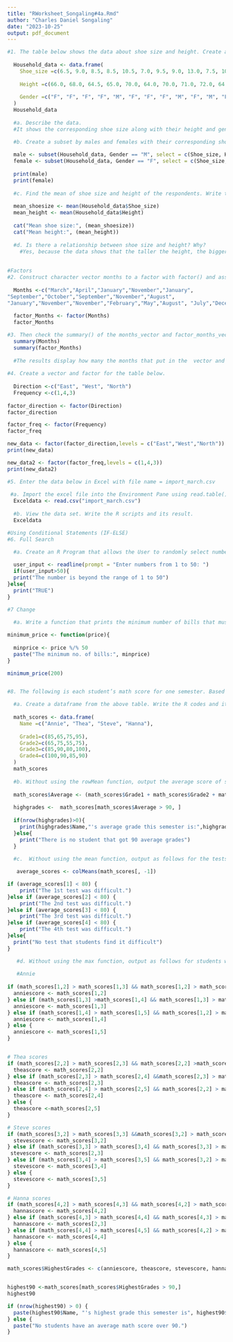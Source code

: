 ```yaml
---
title: "RWorksheet_Songaling#4a.Rmd"
author: "Charles Daniel Songaling"
date: "2023-10-25"
output: pdf_document
---
```



```r


#1. The table below shows the data about shoe size and height. Create a data frame.
  
  Household_data <- data.frame(
    Shoe_size =c(6.5, 9.0, 8.5, 8.5, 10.5, 7.0, 9.5, 9.0, 13.0, 7.5, 10.5, 8.5, 12.0, 10.5, 13.0, 11.5, 8.5, 5.0, 10.0, 6.5, 7.5, 8.5, 10.5, 8.5, 10.5, 11.0, 9.0, 13.0),
    
    Height =c(66.0, 68.0, 64.5, 65.0, 70.0, 64.0, 70.0, 71.0, 72.0, 64.0, 74.5, 67.0, 71.0, 71.0, 77.0, 72.0, 59.0, 62.0, 72.0, 66.0, 64.0, 67.0, 73.0, 69.0, 72.0, 70.0, 69.0, 70.0),
    
    Gender =c("F", "F", "F", "F", "M", "F", "F", "F", "M", "F", "M", "F", "M", "M", "M", "M", "F", "F", "M", "F", "F", "M", "M", "F", "M", "M", "M", "M")
  )
  Household_data
  
  #a. Describe the data.
  #It shows the corresponding shoe size along with their height and gender. It also shows that most males have bigger shoe sizes than females

  #b. Create a subset by males and females with their corresponding shoe size and height. What its result? Show the R scripts.
  
  male <- subset(Household_data, Gender == "M", select = c(Shoe_size, Height))
  female <- subset(Household_data, Gender == "F", select = c(Shoe_size, Height))
   
  print(male)
  print(female)
  
  #c. Find the mean of shoe size and height of the respondents. Write the R scripts and its result.
  
  mean_shoesize <- mean(Household_data$Shoe_size)
  mean_height <- mean(Household_data$Height)
  
  cat("Mean shoe size:", (mean_shoesize))
  cat("Mean height:", (mean_height))
  
  #d. Is there a relationship between shoe size and height? Why?
    #Yes, because the data shows that the taller the height, the bigger the shoe size.
  
  
#Factors
#2. Construct character vector months to a factor with factor() and assign the result to factor_months_vector. Print out factor_months_vector and assert that R prints out the factor levels below the actual values.
  
  Months <-c("March","April","January","November","January",
"September","October","September","November","August",
"January","November","November","February","May","August", "July","December","August","August","September","November","February", "April")
  
  factor_Months <- factor(Months)
  factor_Months

#3. Then check the summary() of the months_vector and factor_months_vector. | Interpret the results of both vectors. Are they both equally useful in this case?
  summary(Months)
  summary(factor_Months)
  
  #The results display how many the months that put in the  vector and display how many of the same months in the vector. It also displays their data type.
  
#4. Create a vector and factor for the table below.
  
  Direction <-c("East", "West", "North")
  Frequency <-c(1,4,3)
  
factor_direction <- factor(Direction)
factor_direction

factor_freq <- factor(Frequency)
factor_freq

new_data <- factor(factor_direction,levels = c("East","West","North"))
print(new_data)

new_data2 <- factor(factor_freq,levels = c(1,4,3))
print(new_data2)

#5. Enter the data below in Excel with file name = import_march.csv
  
 #a. Import the excel file into the Environment Pane using read.table() function. Write the code.
  Exceldata <- read.csv("import_march.csv")
  
  #b. View the data set. Write the R scripts and its result.
  Exceldata

#Using Conditional Statements (IF-ELSE)
#6. Full Search
  
  #a. Create an R Program that allows the User to randomly select numbers from 1 to 50.Then display the chosen number. If the number is beyond the range of the selected choice,it will have to display a string “The number selected is beyond the range of 1 to 50”. If number 20 is inputted by the User, it will have to display “TRUE”, otherwise display the input number.

  user_input <- readline(prompt = "Enter numbers from 1 to 50: ")
  if(user_input>50){
  print("The number is beyond the range of 1 to 50")
}else{
  print("TRUE")
}

#7 Change
  
  #a. Write a function that prints the minimum number of bills that must be paid, given the price of the snack.Input: Price of snack (a random number divisible by 50) Output: Minimum number of bills needed to purchase a snack.

minimum_price <- function(price){
  
  minprice <- price %/% 50
  paste("The minimum no. of bills:", minprice)
}

minimum_price(200)


#8. The following is each student’s math score for one semester. Based on this, answer the following questions.

  #a. Create a dataframe from the above table. Write the R codes and its output.
  
  math_scores <- data.frame(
    Name =c("Annie", "Thea", "Steve", "Hanna"),
    
    Grade1=c(85,65,75,95),
    Grade2=c(65,75,55,75),
    Grade3=c(85,90,80,100),
    Grade4=c(100,90,85,90)
  )
  math_scores
  
  #b. Without using the rowMean function, output the average score of students whose average math score over 90 points during the semester. write R code and its output.Example Output: Annie’s average grade this semester is 88.75.
  
  math_scores$Average <- (math_scores$Grade1 + math_scores$Grade2 + math_scores$Grade3 + math_scores$Grade4) / 4
  
  highgrades <-  math_scores[math_scores$Average > 90, ]
  
  if(nrow(highgrades)>0){
    print(highgrades$Name,"'s average grade this semester is:",highgrades)
  }else{
    print("There is no student that got 90 average grades")
  }
  
  #c.  Without using the mean function, output as follows for the tests in which the average score was less than 80 out of 4 tests. Example output: The nth test was difficult.

   average_scores <- colMeans(math_scores[, -1]) 

if (average_scores[1] < 80) {
    print("The 1st test was difficult.")
}else if (average_scores[2] < 80) {
    print("The 2nd test was difficult.")
}else if (average_scores[3] < 80) {
    print("The 3rd test was difficult.")
}else if (average_scores[4] < 80) {
    print("The 4th test was difficult.")
}else{
  print("No test that students find it difficult")
}

   #d. Without using the max function, output as follows for students whose highest score for a semester exceeds 90 points. Example Output: Annie’s highest grade this semester is 95.
   
   #Annie
 
if (math_scores[1,2] > math_scores[1,3] && math_scores[1,2] > math_scores[1,4] && math_scores[1,2] > math_scores[1,5]) {
  anniescore <- math_scores[1,2]
} else if (math_scores[1,3] >math_scores[1,4] && math_scores[1,3] > math_scores[1,5]) {
  anniescore <- math_scores[1,3]
} else if (math_scores[1,4] > math_scores[1,5] && math_scores[1,2] > math_scores[1,5]) {
  anniescore <- math_scores[1,4]
} else {
  anniescore <- math_scores[1,5]
}


# Thea scores
if (math_scores[2,2] > math_scores[2,3] && math_scores[2,2] >math_scores[2,4] && math_scores[2,2] > math_scores[2,5]) {
  theascore <- math_scores[2,2]
} else if (math_scores[2,3] > math_scores[2,4] &&math_scores[2,3] > math_scores[2,5]) {
  theascore <- math_scores[2,3]
} else if (math_scores[2,4] > math_scores[2,5] && math_scores[2,2] > math_scores[2,5]) {
  theascore <- math_scores[2,4]
} else {
  theascore <-math_scores[2,5]
}

# Steve scores
if (math_scores[3,2] > math_scores[3,3] &&math_scores[3,2] > math_scores[3,4] && math_scores[3,2] >math_scores[3,5]) {
  stevescore <- math_scores[3,2]
} else if (math_scores[3,3] > math_scores[3,4] && math_scores[3,3] > math_scores[3,5]) {
 stevescore <- math_scores[2,3]
} else if (math_scores[3,4] > math_scores[3,5] && math_scores[3,2] > math_scores[3,5]) {
  stevescore <- math_scores[3,4]
} else {
  stevescore <- math_scores[3,5]
}

# Hanna scores
if (math_scores[4,2] > math_scores[4,3] && math_scores[4,2] > math_scores[4,4] && math_scores[4,2] > math_scores[4,5]) {
  hannascore <- math_scores[4,2]
} else if (math_scores[4,3] > math_scores[4,4] && math_scores[4,3] > math_scores[4,5]) {
  hannascore <- math_scores[2,3]
} else if (math_scores[4,4] > math_scores[4,5] && math_scores[4,2] > math_scores[4,5]) {
  hannascore <- math_scores[4,4]
} else {
  hannascore <- math_scores[4,5]
}

math_scores$HighestGrades <- c(anniescore, theascore, stevescore, hannascore)


highest90 <-math_scores[math_scores$HighestGrades > 90,]
highest90

if (nrow(highest90) > 0) {
  paste(highest90$Name, "'s highest grade this semester is", highest90$HighestGrade)
} else {
  paste("No students have an average math score over 90.")
}
```